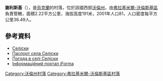 {{coord|50|57|1|N|24|14|28|E|scale:30000|display=title}}

'''謝利斯基'''（{{lang-uk|Селіски}}），是[[烏克蘭|烏克蘭]]的村落，位於該國西部[[沃倫州|沃倫州]]，由[[弗拉基米爾-沃倫斯基區|弗拉基米爾-沃倫斯基區]]負責管轄，面積2.22平方公里，海拔高度191米，2001年人口81，人口密度每平方公里36.49人。

==參考資料==
*[http://gska2.rada.gov.ua/pls/z7502/A005?rdat1=21.03.2008&rf7571=4704 Селіски]{{dead link|date=2018年4月 |bot=InternetArchiveBot |fix-attempted=yes }}
* [https://web.archive.org/web/20140313010811/http://www.vvadm.gov.ua/ukr/miscevi%20rady/zora.html Паспорт села Селіски]
* [http://weather.in.ua/ua/volynskaja/23538 Погода в селі Селіски]{{Wayback|url=http://weather.in.ua/ua/volynskaja/23538 |date=20111219110857 }}
* [https://web.archive.org/web/20100125080655/http://old.iforma.com.ua/classifiers/uk/koatuu Інформаційний портал iForma]

[[Category:沃倫州村落|Category:沃倫州村落]]
[[Category:弗拉基米爾-沃倫斯基區村落|Category:弗拉基米爾-沃倫斯基區村落]]


{{Volyn-geo-stub}}